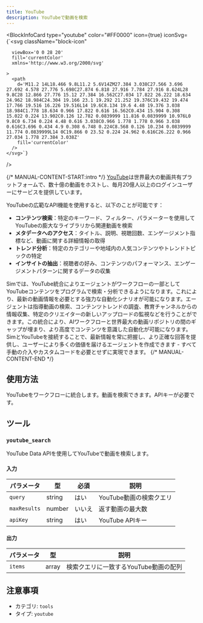```yaml
---
title: YouTube
description: YouTubeで動画を検索
---
```



<BlockInfoCard 
  type="youtube"
  color="#FF0000"
  icon={true}
  iconSvg={`<svg className="block-icon"
      
      
      viewBox='0 0 28 20'
      fill='currentColor'
      xmlns='http://www.w3.org/2000/svg'
      
    >
      <path
        d='M11.2 14L18.466 9.8L11.2 5.6V14ZM27.384 3.038C27.566 3.696 27.692 4.578 27.776 5.698C27.874 6.818 27.916 7.784 27.916 8.624L28 9.8C28 12.866 27.776 15.12 27.384 16.562C27.034 17.822 26.222 18.634 24.962 18.984C24.304 19.166 23.1 19.292 21.252 19.376C19.432 19.474 17.766 19.516 16.226 19.516L14 19.6C8.134 19.6 4.48 19.376 3.038 18.984C1.778 18.634 0.966 17.822 0.616 16.562C0.434 15.904 0.308 15.022 0.224 13.902C0.126 12.782 0.0839999 11.816 0.0839999 10.976L0 9.8C0 6.734 0.224 4.48 0.616 3.038C0.966 1.778 1.778 0.966 3.038 0.616C3.696 0.434 4.9 0.308 6.748 0.224C8.568 0.126 10.234 0.0839999 11.774 0.0839999L14 0C19.866 0 23.52 0.224 24.962 0.616C26.222 0.966 27.034 1.778 27.384 3.038Z'
        fill='currentColor'
      />
    </svg>`}
/>

{/* MANUAL-CONTENT-START:intro */}
[YouTube](https://www.youtube.com/)は世界最大の動画共有プラットフォームで、数十億の動画をホストし、毎月20億人以上のログインユーザーにサービスを提供しています。

YouTubeの広範なAPI機能を使用すると、以下のことが可能です：

- **コンテンツ検索**：特定のキーワード、フィルター、パラメーターを使用してYouTubeの膨大なライブラリから関連動画を検索
- **メタデータへのアクセス**：タイトル、説明、視聴回数、エンゲージメント指標など、動画に関する詳細情報の取得
- **トレンド分析**：特定のカテゴリーや地域内の人気コンテンツやトレンドトピックの特定
- **インサイトの抽出**：視聴者の好み、コンテンツのパフォーマンス、エンゲージメントパターンに関するデータの収集

Simでは、YouTube統合によりエージェントがワークフローの一部としてYouTubeコンテンツをプログラムで検索・分析できるようになります。これにより、最新の動画情報を必要とする強力な自動化シナリオが可能になります。エージェントは指導動画の検索、コンテンツトレンドの調査、教育チャンネルからの情報収集、特定のクリエイターの新しいアップロードの監視などを行うことができます。この統合により、AIワークフローと世界最大の動画リポジトリの間のギャップが埋まり、より高度でコンテンツを意識した自動化が可能になります。SimとYouTubeを接続することで、最新情報を常に把握し、より正確な回答を提供し、ユーザーにより多くの価値を届けるエージェントを作成できます - すべて手動の介入やカスタムコードを必要とせずに実現できます。
{/* MANUAL-CONTENT-END */}

## 使用方法

YouTubeをワークフローに統合します。動画を検索できます。APIキーが必要です。

## ツール

### `youtube_search`

YouTube Data APIを使用してYouTubeで動画を検索します。

#### 入力

| パラメータ | 型 | 必須 | 説明 |
| --------- | ---- | -------- | ----------- |
| `query` | string | はい | YouTube動画の検索クエリ |
| `maxResults` | number | いいえ | 返す動画の最大数 |
| `apiKey` | string | はい | YouTube APIキー |

#### 出力

| パラメータ | 型 | 説明 |
| --------- | ---- | ----------- |
| `items` | array | 検索クエリに一致するYouTube動画の配列 |

## 注意事項

- カテゴリ: `tools`
- タイプ: `youtube`
